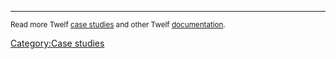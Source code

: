 <hr>
<small>Read more Twelf [[case studies]] and other Twelf [[documentation]].</small>

<includeonly><!-- template isn't in the category, only uses of it -->[[Category:Case studies]]</includeonly>